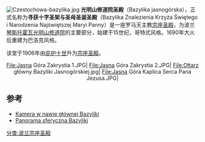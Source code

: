 [[File:Czestochowa-bazylika.jpg|right]] 
'''光明山修道院圣殿'''（Bazylika jasnogórska），正式名称为'''寻获十字圣架与圣母圣诞圣殿'''（Bazylika Znalezienia Krzyża Świętego i Narodzenia Najświętszej Maryi Panny）是一座罗马天主教[[宗座圣殿|宗座圣殿]]，为波兰[[琴斯托霍瓦|琴斯托霍瓦]][[光明山修道院|光明山修道院]]的主要部分，始建于15世纪，哥特式风格。1690年大火后重建为巴洛克风格。

该堂于1906年由[[庇护十世|庇护十世]]升为[[宗座圣殿|宗座圣殿]]。

<center>
<gallery>
File:Jasna Góra Zakrystia 1.JPG|
File:Jasna Góra Zakrystia 2.JPG|
File:Ołtarz główny Bazyliki Jasnogórskiej.jpg|
File:Jasna Góra Kaplica Serca Pana Jezusa.JPG|
</gallery>
</center>
== 参考 ==
* [http://www.jasnagora.com/kamera5.html Kamera w nawie głównej Bazyliki]{{Wayback|url=http://www.jasnagora.com/kamera5.html |date=20150124030814 }}
* [http://www.mati.com.pl/jasnagora/?szablon,subdoc,pol,dzis,1354,0,doc_1375_89,35,1354,89,panorama,ant.html Panorama sferyczna Bazyliki]{{Wayback|url=http://www.mati.com.pl/jasnagora/?szablon,subdoc,pol,dzis,1354,0,doc_1375_89,35,1354,89,panorama,ant.html |date=20071018143412 }}

{{波兰宗座圣殿}}
[[分类:波兰宗座圣殿|分类:波兰宗座圣殿]]